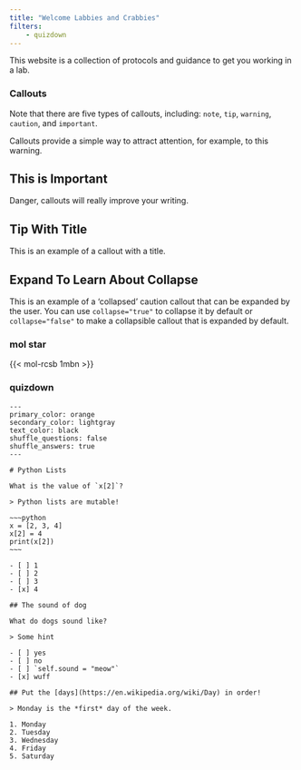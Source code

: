 ```yaml
---
title: "Welcome Labbies and Crabbies"
filters: 
    - quizdown
---
```


This website is a collection of protocols and guidance to get you working in a lab.

### Callouts
::: callout-note
Note that there are five types of callouts, including: `note`, `tip`, `warning`, `caution`, and `important`.
:::

::: callout-warning
Callouts provide a simple way to attract attention, for example, to this warning.
:::

::: callout-important
## This is Important

Danger, callouts will really improve your writing.
:::

::: callout-tip
## Tip With Title

This is an example of a callout with a title.
:::

::: {.callout-caution collapse="true"}
## Expand To Learn About Collapse

This is an example of a 'collapsed' caution callout that can be expanded by the user. You can use `collapse="true"` to collapse it by default or `collapse="false"` to make a collapsible callout that is expanded by default.
:::

### mol star
<!-- https://jmbuhr.de/quarto-molstar/ -->
{{< mol-rcsb 1mbn >}}

### quizdown
```quizdown
---
primary_color: orange
secondary_color: lightgray
text_color: black
shuffle_questions: false
shuffle_answers: true
---

# Python Lists

What is the value of `x[2]`?

> Python lists are mutable!

~~~python
x = [2, 3, 4]
x[2] = 4
print(x[2])
~~~

- [ ] 1
- [ ] 2
- [ ] 3
- [x] 4

## The sound of dog

What do dogs sound like?

> Some hint

- [ ] yes
- [ ] no
- [ ] `self.sound = "meow"`
- [x] wuff

## Put the [days](https://en.wikipedia.org/wiki/Day) in order!

> Monday is the *first* day of the week.

1. Monday
2. Tuesday
3. Wednesday
4. Friday
5. Saturday  
```